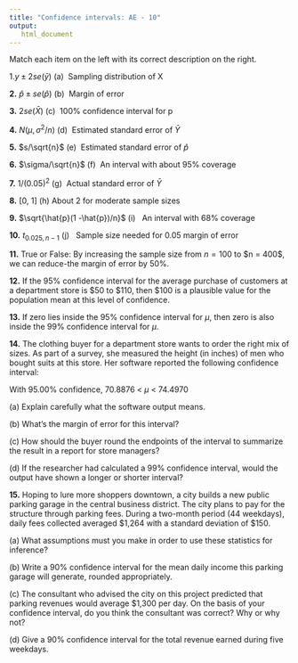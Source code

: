 ```yaml
---
title: "Confidence intervals: AE - 10"
output: 
   html_document
---
```


Match each item on the left with its correct description on the right.

1.$y \pm 2se(\bar{y})$ (a)  Sampling distribution of X

**2.** $\hat{p} \pm se(\hat{p})$ (b)  Margin of error

**3.** $2se (\bar{X})$ (c)  100% confidence interval for p

**4.** $N(\mu,\sigma^2/n)$ (d)  Estimated standard error of $\bar{Y}$

**5.** $s/\sqrt{n}$ (e)  Estimated standard error of $\hat{p}$

**6.** $\sigma/\sqrt{n}$ (f)  An interval with about 95% coverage

**7.** $1/(0.05)^2$ (g)  Actual standard error of $\bar{Y}$

**8.** \[0, 1\] (h) About 2 for moderate sample sizes

**9.** $\sqrt{\hat{p}(1 -\hat{p})/n}$ (i)   An interval with 68% coverage

**10.** $t_{0.025, n-1}$ (j)   Sample size needed for 0.05 margin of error

**11.** True or False: By increasing the sample size from $n = 100$ to \$n = 400\$, we can reduce-the margin of error by $50\%$.

**12.** If the 95% confidence interval for the average purchase of customers at a department store is \$50 to \$110, then \$100 is a plausible value for the population mean at this level of confidence.

**13.** If zero lies inside the 95% confidence interval for $\mu$, then zero is also inside the 99% confidence interval for $\mu$.

**14.** The clothing buyer for a department store wants to order the right mix of sizes. As part of a survey, she measured the height (in inches) of men who bought suits at this store. Her software reported the following confidence interval:

With 95.00% confidence, 70.8876 \< $\mu$ \< 74.4970

\(a\) Explain carefully what the software output means.

\(b\) What's the margin of error for this interval?

\(c\) How should the buyer round the endpoints of the interval to summarize the result in a report for store managers?

\(d\) If the researcher had calculated a 99% confidence interval, would the output have shown a longer or shorter interval?

**15.** Hoping to lure more shoppers downtown, a city builds a new public parking garage in the central business district. The city plans to pay for the structure through parking fees. During a two-month period (44 weekdays), daily fees collected averaged \$1,264 with a standard deviation of \$150.

\(a\) What assumptions must you make in order to use these statistics for inference?

\(b\) Write a 90% confidence interval for the mean daily income this parking garage will generate, rounded appropriately.

\(c\) The consultant who advised the city on this project predicted that parking revenues would average \$1,300 per day. On the basis of your confidence interval, do you think the consultant was correct? Why or why not?

\(d\) Give a 90% confidence interval for the total revenue earned during five weekdays.

